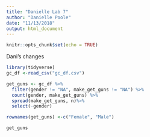 ```yaml
---
title: "Danielle Lab 7"
author: "Danielle Poole"
date: "11/13/2018"
output: html_document
---
```


```r
knitr::opts_chunk$set(echo = TRUE)
```

Dani's changes
```r
library(tidyverse)
gc_df <-read_csv("gc_df.csv")
```

```r
get_guns <- gc_df %>%
  filter(gender != "NA", make_get_guns != "NA") %>%
  count(gender, make_get_guns) %>%
  spread(make_get_guns, n)%>%
  select(-gender)

rownames(get_guns) <-c("Female", "Male")

get_guns
```

